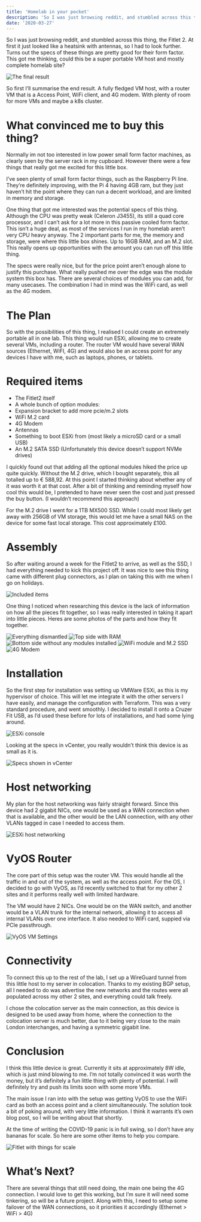 ```yaml
---
title: 'Homelab in your pocket'
description: 'So I was just browsing reddit, and stumbled across this thing, the Fitlet 2. At first it just looked like a heatsink with antennas, so I had to look further. Turns out the specs of these things are pretty good for their form factor. This got me thinking, could this be a super portable VM host and mostly complete homelab site?'
date: '2020-03-27'
---
```


So I was just browsing reddit, and stumbled across this thing, the Fitlet 2. At first it just looked like a heatsink with antennas, so I had to look further. Turns out the specs of these things are pretty good for their form factor. This got me thinking, could this be a super portable VM host and mostly complete homelab site?

![The final result](/images/homelab-in-your-pocket/fitlet-final.jpg)

So first I’ll summarise the end result. A fully fledged VM host, with a router VM that is a Access Point, WiFi client, and 4G modem. With plenty of room for more VMs and maybe a k8s cluster.

# What convinced me to buy this thing?

Normally im not too interested in low power small form factor machines, as clearly seen by the server rack in my cupboard. However there were a few things that really got me excited for this little box.

I’ve seen plenty of small form factor things, such as the Raspberry Pi line. They’re definitely improving, with the Pi 4 having 4GB ram, but they just haven’t hit the point where they can run a decent workload, and are limited in memory and storage.

One thing that got me interested was the potential specs of this thing. Although the CPU was pretty weak (Celeron J3455), its still a quad core processor, and I can’t ask for a lot more in this passive cooled form factor. This isn’t a huge deal, as most of the services I run in my homelab aren’t very CPU heavy anyway.
The 2 important parts for me, the memory and storage, were where this little box shines. Up to 16GB RAM, and an M.2 slot. This really opens up opportunities with the amount you can run off this little thing.

The specs were really nice, but for the price point aren’t enough alone to justify this purchase. What really pushed me over the edge was the module system this box has. There are several choices of modules you can add, for many usecases. The combination I had in mind was the WiFi card, as well as the 4G modem.

# The Plan

So with the possibilities of this thing, I realised I could create an extremely portable all in one lab. This thing would run ESXi, allowing me to create several VMs, including a router. The router VM would have several WAN sources (Ethernet, WiFI, 4G) and would also be an access point for any devices I have with me, such as laptops, phones, or tablets.

# Required items
* The Fitlet2 itself
* A whole bunch of option modules:
* Expansion bracket to add more pcie/m.2 slots
* WiFi M.2 card
* 4G Modem
* Antennas
* Something to boot ESXi from (most likely a microSD card or a small USB)
* An M.2 SATA SSD (Unfortunately this device doesn’t support NVMe drives)

I quickly found out that adding all the optional modules hiked the price up quite quickly. Without the M.2 drive, which I bought separately, this all totalled up to € 588,92. At this point I started thinking about whether any of it was worth it at that cost. After a bit of thinking and reminding myself how cool this would be, I pretended to have never seen the cost and just pressed the buy button. (I wouldn’t recommend this approach)

For the M.2 drive I went for a 1TB MX500 SSD. While I could most likely get away with 256GB of VM storage, this would let me have a small NAS on the device for some fast local storage. This cost approximately £100.

# Assembly

So after waiting around a week for the Fitlet2 to arrive, as well as the SSD, I had everything needed to kick this project off. It was nice to see this thing came with different plug connectors, as I plan on taking this with me when I go on holidays.

![Included items](/images/homelab-in-your-pocket/fitlet-included-things.jpg)

One thing I noticed when researching this device is the lack of information on how all the pieces fit together, so I was really interested in taking it apart into little pieces. Heres are some photos of the parts and how they fit together.


![Everything dismantled](/images/homelab-in-your-pocket/everything-dismantled.jpg)
![Top side with RAM](/images/homelab-in-your-pocket/top-side-with-ram.jpg)
![Bottom side without any modules installed](/images/homelab-in-your-pocket/bottom-side.jpg)
![WiFi module and M.2 SSD](/images/homelab-in-your-pocket/wifi-module.jpg)
![4G Modem](/images/homelab-in-your-pocket/4G-modem.jpg)

# Installation

So the first step for installation was setting up VMWare ESXi, as this is my hypervisor of choice. This will let me integrate it with the other servers I have easily, and manage the configuration with Terraform. This was a very standard procedure, and went smoothly. I decided to install it onto a Cruzer Fit USB, as I’d used these before for lots of installations, and had some lying around.

![ESXi console](/images/homelab-in-your-pocket/esxi-console.jpg)

Looking at the specs in vCenter, you really wouldn’t think this device is as small as it is.

![Specs shown in vCenter](/images/homelab-in-your-pocket/vcenter-specs.png)

# Host networking

My plan for the host networking was fairly straight forward. Since this device had 2 gigabit NICs, one would be used as a WAN connection when that is available, and the other would be the LAN connection, with any other VLANs tagged in case I needed to access them.

![ESXi host networking](/images/homelab-in-your-pocket/host-networking.png)

# VyOS Router
The core part of this setup was the router VM. This would handle all the traffic in and out of the system, as well as the access point. For the OS, I decided to go with VyOS, as I’d recently switched to that for my other 2 sites and it performs really well with limited hardware. 

The VM would have 2 NICs. One would be on the WAN switch, and another would be a VLAN trunk for the internal network, allowing it to access all internal VLANs over one interface. It also needed to WiFi card, suppied via PCIe passthrough.

![VyOS VM Settings](/images/homelab-in-your-pocket/vyos-vm.png)

# Connectivity
To connect this up to the rest of the lab, I set up a WireGuard tunnel from this little host to my server in colocation. Thanks to my existing BGP setup, all I needed to do was advertise the new networks and the routes were all populated across my other 2 sites, and everything could talk freely.

I chose the colocation server as the main connection, as this device is designed to be used away from home, where the connection to the colocation server is much better, due to it being very close to the main London interchanges, and having a symmetric gigabit line.

# Conclusion

I think this little device is great. Currently it sits at approximately 8W idle, which is just mind blowing to me. I’m not totally convinced it was worth the money, but it’s definitely a fun little thing with plenty of potential. I will definitely try and push its limits soon with some more VMs.

The main issue I ran into with the setup was getting VyOS to use the WiFi card as both an access point and a client simultaneously. The solution took a bit of poking around, with very little information. I think it warrants it’s own blog post, so I will be writing about that shortly.

At the time of writing the COVID-19 panic is in full swing, so I don’t have any bananas for scale. So here are some other items to help you compare.

![Fitlet with things for scale](/images/homelab-in-your-pocket/fitlet-scale.jpg)

# What’s Next?

There are several things that still need doing, the main one being the 4G connection. I would love to get this working, but I’m sure it will need some tinkering, so will be a future project. Along with this, I need to setup some failover of the WAN connections, so it priorities it accordingly (Ethernet > WiFi > 4G)
